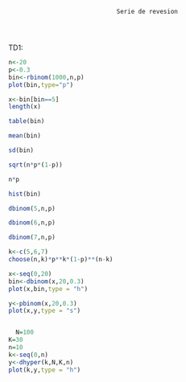

                                  Serie de revesion
                                  
                                  
                                  
TD1:


```r
n<-20
p<-0.3
bin<-rbinom(1000,n,p)
plot(bin,type="p")
```


```r
x<-bin[bin==5]
length(x)
```
    
    
    
```r
table(bin)
```
    
```r
mean(bin)
```
    
```r
sd(bin)
```
    
```r
sqrt(n*p*(1-p))
```
    
```r
n*p
```
```r
hist(bin)
```
```r
dbinom(5,n,p)
```
  
```r
dbinom(6,n,p)

```
    
```r
dbinom(7,n,p)

```
    
```r
k<-c(5,6,7)
choose(n,k)*p**k*(1-p)**(n-k)
```
    
```r
x<-seq(0,20)
bin<-dbinom(x,20,0.3)
plot(x,bin,type = "h")
```
```r
y<-pbinom(x,20,0.3)
plot(x,y,type = "s")
```
```r

```
    
    
    
```r
  N=100
K=30
n=10
k<-seq(0,n)
y<-dhyper(k,N,K,n)
plot(k,y,type = "h")
```
    
    